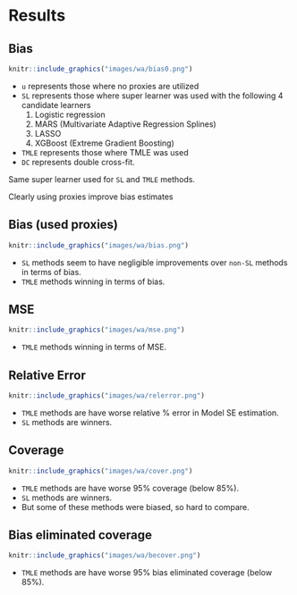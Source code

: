 # Results

## Bias

```{r fig.cap="", echo=FALSE, out.width="80%", out.height="auto"}
knitr::include_graphics("images/wa/bias0.png")
```

::: column-margin
-   `u` represents those where no proxies are utilized
-   `SL` represents those where super learner was used with the following 4 candidate learners
    1.  Logistic regression
    2.  MARS (Multivariate Adaptive Regression Splines)
    3.  LASSO
    4.  XGBoost (Extreme Gradient Boosting)
-   `TMLE` represents those where TMLE was used
-   `DC` represents double cross-fit.

Same super learner used for `SL` and `TMLE` methods.
:::

::: callout-tip
Clearly using proxies improve bias estimates
:::

## Bias (used proxies)

```{r fig.cap="", echo=FALSE, out.width="80%", out.height="auto"}
knitr::include_graphics("images/wa/bias.png")
```

::: column-margin
- `SL` methods seem to have negligible improvements over `non-SL` methods in terms of bias.
- `TMLE` methods winning in terms of bias.
::: 

## MSE

```{r fig.cap="", echo=FALSE, out.width="80%", out.height="auto"}
knitr::include_graphics("images/wa/mse.png")
```

::: column-margin
- `TMLE` methods winning in terms of MSE.
::: 

## Relative Error

```{r fig.cap="", echo=FALSE, out.width="80%", out.height="auto"}
knitr::include_graphics("images/wa/relerror.png")
```

::: column-margin
- `TMLE` methods are have worse relative % error in Model SE estimation.
- `SL` methods are winners.
::: 

## Coverage

```{r fig.cap="", echo=FALSE, out.width="80%", out.height="auto"}
knitr::include_graphics("images/wa/cover.png")
```

::: column-margin
- `TMLE` methods are have worse 95% coverage (below 85%).
- `SL` methods are winners.
- But some of these methods were biased, so hard to compare.
::: 

## Bias eliminated coverage

```{r fig.cap="", echo=FALSE, out.width="80%", out.height="auto"}
knitr::include_graphics("images/wa/becover.png")
```

::: column-margin
- `TMLE` methods are have worse 95% bias eliminated coverage (below 85%).
::: 